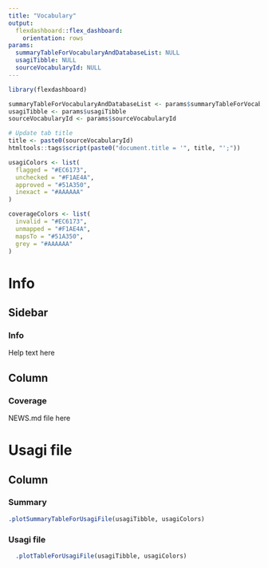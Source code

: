 ```yaml
---
title: "Vocabulary"
output: 
  flexdashboard::flex_dashboard:
    orientation: rows
params: 
  summaryTableForVocabularyAndDatabaseList: NULL
  usagiTibble: NULL
  sourceVocabularyId: NULL
---
```



```r
library(flexdashboard)

summaryTableForVocabularyAndDatabaseList <- params$summaryTableForVocabularyAndDatabaseList
usagiTibble <- params$usagiTibble
sourceVocabularyId <- params$sourceVocabularyId

# Update tab title
title <- paste0(sourceVocabularyId)
htmltools::tags$script(paste0("document.title = '", title, "';"))

usagiColors <- list(
  flagged = "#EC6173",
  unchecked = "#F1AE4A",
  approved = "#51A350",
  inexact = "#AAAAAA"
)

coverageColors <- list(
  invalid = "#EC6173",
  unmapped = "#F1AE4A",
  mapsTo = "#51A350",
  grey = "#AAAAAA"
)

```


Info
=====================================

Sidebar {.sidebar data-width=300}
-----------------------------------------------------------------------
### Info
Help text here

Column {.tabset}
-----------------------------------------------------------------------
### Coverage

NEWS.md file here


Usagi file
=====================================

Column {.tabset}
-----------------------------------------------------------------------
### Summary

```r
.plotSummaryTableForUsagiFile(usagiTibble, usagiColors)
```

### Usagi file

```r
  .plotTableForUsagiFile(usagiTibble, usagiColors)
```

